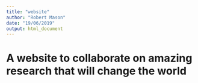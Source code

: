 ```yaml
---
title: "website"
author: "Robert Mason"
date: "19/06/2019"
output: html_document
---
```


# A website to collaborate on amazing research that will change the world